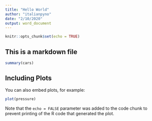 ```yaml
---
title: "Hello World"
author: "italianpyno"
date: "2/10/2020"
output: word_document
---
```


```r
knitr::opts_chunk$set(echo = TRUE)
```


## This is a markdown file

```r
summary(cars)
```

## Including Plots

You can also embed plots, for example:

```r
plot(pressure)
```

Note that the `echo = FALSE` parameter was added to the code chunk to prevent printing of the R code that generated the plot.
